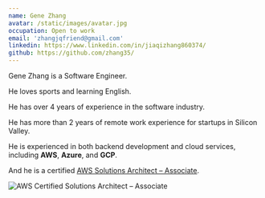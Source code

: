 ```yaml
---
name: Gene Zhang
avatar: /static/images/avatar.jpg
occupation: Open to work
email: 'zhangjqfriend@gmail.com'
linkedin: https://www.linkedin.com/in/jiaqizhang860374/
github: https://github.com/zhang35/
---
```


Gene Zhang is a Software Engineer.

He loves sports and learning English.

He has over 4 years of experience in the software industry.

He has more than 2 years of remote work experience for startups in Silicon Valley.

He is experienced in both backend development and cloud services, including **AWS**, **Azure**, and **GCP**.

And he is a certified [AWS Solutions Architect – Associate](https://www.credly.com/badges/4eccaac4-030a-4c09-83b8-4e8fca82d48b?source=linked_in_profile).

<Image 
  src="/static/images/about/aws-certification.png" 
  alt="AWS Certified Solutions Architect – Associate"
  width={150}
  height={150}
/>
